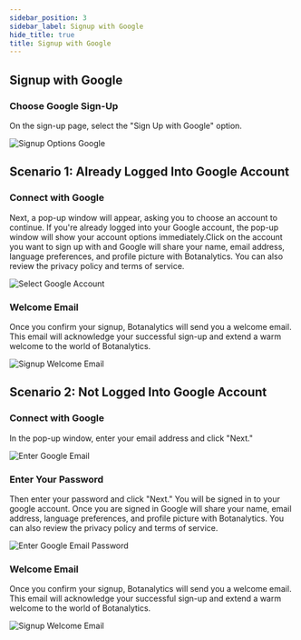 ```yaml
---
sidebar_position: 3
sidebar_label: Signup with Google
hide_title: true
title: Signup with Google
---
```



## Signup with Google

### Choose Google Sign-Up

On the sign-up page, select the "Sign Up with Google" option.

<img src={SignupOptionsGoogle} alt="Signup Options Google" /> 

## Scenario 1: Already Logged Into Google Account

### Connect with Google

Next, a pop-up window will appear, asking you to choose an account to continue. If you're already logged into your Google account, the pop-up window will show your account options immediately.Click on the account you want to sign up with and Google will share your name, email address, language preferences, and profile picture with Botanalytics. You can also review the privacy policy and terms of service. 

<img src={SelectGoogleAlreadyLoggedIn} alt="Select Google Account" /> 

### Welcome Email

Once you confirm your signup, Botanalytics will send you a welcome email. This email will acknowledge your successful sign-up and extend a warm welcome to the world of Botanalytics.

<img src={SignupWelcomeEmail} alt="Signup Welcome Email" /> 

## Scenario 2: Not Logged Into Google Account

### Connect with Google

In the pop-up window, enter your email address and click "Next." 

<img src={GoogleNotLoggedInEnterEmail} alt="Enter Google Email" /> 

### Enter Your Password

Then enter your password and click "Next." You will be signed in to your google account. Once you are signed in Google will share your name, email address, language preferences, and profile picture with Botanalytics. You can also review the privacy policy and terms of service. 

<img src={GoogleNotLoggedInEnterPassword} alt="Enter Google Email Password" /> 

### Welcome Email

Once you confirm your signup, Botanalytics will send you a welcome email. This email will acknowledge your successful sign-up and extend a warm welcome to the world of Botanalytics.

<img src={SignupWelcomeEmail} alt="Signup Welcome Email" /> 
